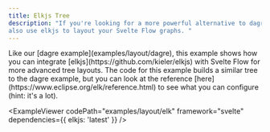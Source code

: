 ```yaml
---
title: Elkjs Tree
description: "If you're looking for a more powerful alternative to dagre, you can
also use elkjs to layout your Svelte Flow graphs. "
---
```



<ExampleLayout>
Like our [dagre example](examples/layout/dagre), this example shows how you can integrate [elkjs](https://github.com/kieler/elkjs) with Svelte Flow for more advanced tree layouts. The code for this example builds a similar tree to the dagre example, but you can look at the reference [here](https://www.eclipse.org/elk/reference.html) to see what you can configure (hint: it's a lot).

<ExampleViewer
  codePath="examples/layout/elk"
  framework="svelte"
  dependencies={{ elkjs: 'latest' }}
/>
</ExampleLayout>
